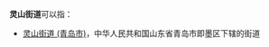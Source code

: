 '''灵山街道'''可以指：
{{PRC admin/disambig|21/03/04/009/000|41/06/22/004/000}}
*[[灵山街道_(青岛市)|灵山街道 (青岛市)]]，中华人民共和国山东省青岛市即墨区下辖的街道
{{disambig|cat=四字乡级行政区划消歧义}}